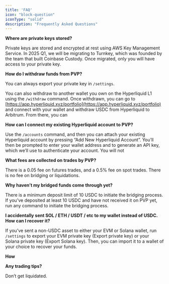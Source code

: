 ```yaml
---
title: 'FAQ'
icon: "block-question"
iconType: "solid"
description: "Frequently Asked Questions"
---
```


**Where are private keys stored?**

Private keys are stored and encrypted at rest using AWS Key Management Service. In 2025 Q1, we will be migrating to Turnkey, which was founded by the team that built Coinbase Custody. Once migrated, only you will have access to your private key.

**How do I withdraw funds from PVP?**

You can always export your private key in `/settings`.

You can also withdraw to another wallet you own on the Hyperliquid L1 using the `/withdraw` command. Once withdrawn, you can go to [https://app.hyperliquid.xyz/portfolio](https://app.hyperliquid.xyz/portfolio) and connect with your wallet and withdraw USDC from Hyperliquid to Arbitrum. From there, you can 

**How can I connect my existing Hyperliquid account to PVP?**

Use the `/accounts` command, and then you can attach your existing Hyperliquid account by pressing “Add New Hyperliquid Account”. You’ll then be prompted to enter your wallet address and to generate an API key, which we’ll use to authenticate your account. You will not

**What fees are collected on trades by PVP?**

There is a 0.05 fee on futures trades, and a 0.5% fee on spot trades. There is no fee on bridging or liquidations.

**Why haven’t my bridged funds come through yet?**

There is a minimum deposit limit of 10 USDC to initiate the bridging process. If you’ve deposited at least 10 USDC and have not received it on PVP yet, run any command to initiate the bridging process.

**I accidentally sent SOL / ETH / USDT / etc to my wallet instead of USDC. How can I recover it?**

If you’ve sent a non-USDC asset to either your EVM or Solana wallet, run `/settings` to export your EVM private key (Export private key) or your Solana private key (Export Solana key). Then, you can import it to a wallet of your choice to recover your funds.

**How**

**Any trading tips?**

Don’t get liquidated.
